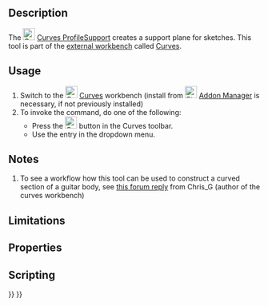 <languages/>
<translate>

<!--T:1-->
{{Docnav
|[[Curves_Sweep2Rails|Sweep2Rails]]
|[[Curves_PipeshellProfile|PipeshellProfile]]
|[[Curves_Workbench|Curves]]
|IconL=Curves_Sweep2Rails.svg
|IconR=Curves_PipeshellProfile.svg
|IconC=Curves_workbench_icon.svg
}}

<!--T:2-->
{{GuiCommand
|Name=Curves ProfileSupport
|MenuLocation=Surfaces → Profile support plane
|Workbenches=[[Curves_Workbench|Curves]]
}}

==Description== <!--T:3-->

<!--T:4-->
The [[Image:Curves_ProfileSupport.svg|24px]] [[Curves_ProfileSupport|Curves ProfileSupport]] creates a support plane for sketches. This tool is part of the [[External_workbenches|external workbench]] called [[Curves_Workbench|Curves]].

==Usage== <!--T:5-->

<!--T:6-->
# Switch to the [[Image:Curves_workbench_icon.svg|24px]] [[Curves_Workbench|Curves]] workbench (install from [[Image:Std_AddonMgr.svg|24px]] [[Std_AddonMgr|Addon Manager]] is necessary, if not previously installed)
# To invoke the command, do one of the following:
#* Press the [[Image:Curves_ProfileSupport.svg|24px]] button in the Curves toolbar.
#* Use the {{MenuCommand|Surfaces → Profile support plane}} entry in the dropdown menu.


==Notes== <!--T:7-->

<!--T:12-->
# To see a workflow how this tool can be used to construct a curved section of a guitar body, see [https://forum.freecadweb.org/viewtopic.php?f=3&t=22675&start=90#p203978 this forum reply] from Chris_G (author of the curves workbench)


==Limitations== <!--T:8-->


==Properties== <!--T:9-->


==Scripting== <!--T:10-->


<!--T:11-->
{{Docnav
|[[Curves_Sweep2Rails|Sweep2Rails]]
|[[Curves_PipeshellProfile|PipeshellProfile]]
|[[Curves_Workbench|Curves]]
|IconL=Curves_Sweep2Rails.svg
|IconR=Curves_PipeshellProfile.svg
|IconC=Curves_workbench_icon.svg
}}

</translate>
{{Curves Tools navi{{#translation:}}}}
{{Userdocnavi{{#translation:}}}}